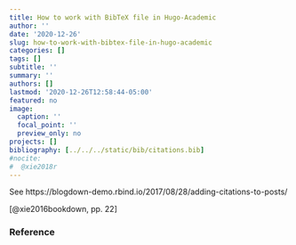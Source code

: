 ```yaml
---
title: How to work with BibTeX file in Hugo-Academic
author: ''
date: '2020-12-26'
slug: how-to-work-with-bibtex-file-in-hugo-academic
categories: []
tags: []
subtitle: ''
summary: ''
authors: []
lastmod: '2020-12-26T12:58:44-05:00'
featured: no
image:
  caption: ''
  focal_point: ''
  preview_only: no
projects: []
bibliography: [../../../static/bib/citations.bib]
#nocite:
#  @xie2018r
---
```


See https://blogdown-demo.rbind.io/2017/08/28/adding-citations-to-posts/

[@xie2016bookdown, pp. 22]

### Reference
